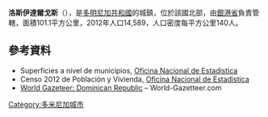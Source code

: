 {{Coord|19|43|48|N|71|1|48|W|display=title}}

'''洛斯伊達爾戈斯'''（{{lang-es|Los Hidalgos}}），是[[多明尼加共和國|多明尼加共和國]]的城鎮，位於該國北部，由[[銀港省|銀港省]]負責管轄，面積101.1平方公里，2012年人口14,589，人口密度每平方公里140人。

==參考資料==
*Superficies a nivel de municipios, [https://web.archive.org/web/20090417021712/http://one.gob.do/index.php?option=com_content&task=view&id=63&Itemid=283 Oficina Nacional de Estadistica]
*Censo 2012 de Población y Vivienda, [http://one.gob.do/ Oficina Nacional de Estadistica]
* [https://archive.is/20121204181725/http://world-gazetteer.com/wg.php?x=&men=gcis&lng=en&des=wg&geo=-65&srt=npan&col=abcdefghinoq&msz=1500&pt=c&va=x World Gazeteer: Dominican Republic] – World-Gazetteer.com

{{DominicanRepublic-geo-stub}}
[[Category:多米尼加城市|Category:多米尼加城市]]